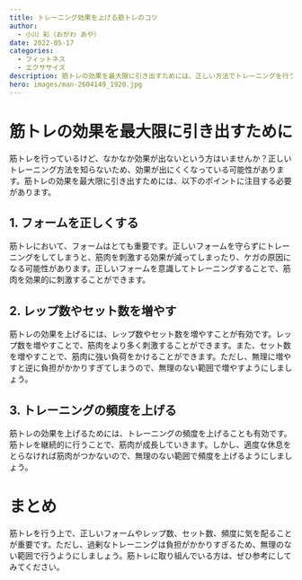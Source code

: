 ```yaml
---
title: トレーニング効果を上げる筋トレのコツ
author:
  - 小川 彩（おがわ あや）
date: 2022-05-17
categories:
  - フィットネス
  - エクササイズ
description: 筋トレの効果を最大限に引き出すためには、正しい方法でトレーニングを行うことが大切です。この記事では、トレーニング効果を上げる筋トレのコツについて解説します。
hero: images/man-2604149_1920.jpg
---
```


# 筋トレの効果を最大限に引き出すために

筋トレを行っているけど、なかなか効果が出ないという方はいませんか？正しいトレーニング方法を知らないため、効果が出にくくなっている可能性があります。筋トレの効果を最大限に引き出すためには、以下のポイントに注目する必要があります。

## 1. フォームを正しくする

筋トレにおいて、フォームはとても重要です。正しいフォームを守らずにトレーニングをしてしまうと、筋肉を刺激する効果が減ってしまったり、ケガの原因になる可能性があります。正しいフォームを意識してトレーニングすることで、筋肉を効果的に刺激することができます。

## 2. レップ数やセット数を増やす

筋トレの効果を上げるには、レップ数やセット数を増やすことが有効です。レップ数を増やすことで、筋肉をより多く刺激することができます。また、セット数を増やすことで、筋肉に強い負荷をかけることができます。ただし、無理に増やすと逆に負担がかかりすぎてしまうので、無理のない範囲で増やすようにしましょう。

## 3. トレーニングの頻度を上げる

筋トレの効果を上げるためには、トレーニングの頻度を上げることも有効です。筋トレを継続的に行うことで、筋肉が成長していきます。しかし、適度な休息をとらなければ筋肉がつかないので、無理のない範囲で頻度を上げるようにしましょう。

# まとめ

筋トレを行う上で、正しいフォームやレップ数、セット数、頻度に気を配ることが重要です。ただし、過剰なトレーニングは負担がかかりすぎるため、無理のない範囲で行うようにしましょう。筋トレに取り組んでいる方は、ぜひ参考にしてみてください。